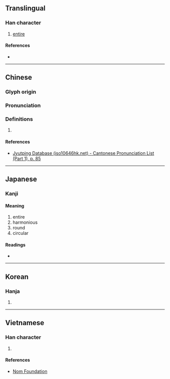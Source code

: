 {{character info/new}}
==Translingual==

===Han character===
{{Han char|rn=31|rad=囗|as=19|sn=22|four=|canj=WVFF|ids=⿴囗䜌}}

# [[entire]]

====References====
* {{Han ref|kx=0221.190|dkj=04866|dj=0453.210|hdz=10727.150|uh=571D|ud=22301}}

----

==Chinese==
{{zh-forms}}

===Glyph origin===
{{Han etym}}

===Pronunciation===
{{zh-pron
|m=luán
|c=lyun4
|mc=y
|oc=y
|cat=
}}

===Definitions===
{{zh-hanzi}}

# {{rfdef|zh}}

====References====
* [http://www.iso10646hk.net/jp/document/download.jsp Jyutping Database (iso10646hk.net) - Cantonese Pronunciation List (Part 1), p. 85]

----

==Japanese==

===Kanji===
{{ja-kanji|grade=|rs=囗19}}

====Meaning====
# entire
# harmonious
# round
# circular

====Readings====
* {{ja-readings|on=らん|kun=<!--おうち-, ひじき-, まど-か, -->まる-い}}

----

==Korean==

===Hanja===
{{ko-hanja|hangeul=란|rv=ran|mr=ran}}

# {{defn|lang=ko|sort=囗19}}

----

==Vietnamese==

===Han character===
{{vi-hantu|loan|rs=囗19}}

# {{defn|lang=vi|sort=囗19}}

====References====
* [http://nomfoundation.org/common/nom_details.php?codepoint=571d Nom Foundation]